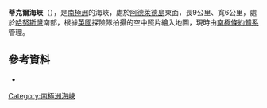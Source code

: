 {{coord|67|6|S|67|43|W|display=title}}

'''蒂克爾海峽'''（{{lang-en|Tickle Channel}}），是[[南極洲|南極洲]]的海峽，處於[[阿德萊德島|阿德萊德島]]東面，長9公里、寬6公里，處於[[哈努斯灣|哈努斯灣]]南部，根據[[英國|英國]]探險隊拍攝的空中照片繪入地圖，現時由[[南極條約體系|南極條約體系]]管理。

==參考資料==
*{{usgs-gazetteer}}

{{DEFAULTSORT:Tickle Channel}}
[[Category:南極洲海峽|Category:南極洲海峽]]


{{AdelaideIsland-geo-stub}}